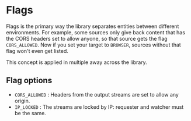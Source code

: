 # Flags

Flags is the primary way the library separates entities between different environments.
For example, some sources only give back content that has the CORS headers set to allow anyone, so that source gets the flag `CORS_ALLOWED`. Now if you set your target to `BROWSER`, sources without that flag won't even get listed.

This concept is applied in multiple away across the library.

## Flag options
 - `CORS_ALLOWED` : Headers from the output streams are set to allow any origin.
 - `IP_LOCKED` : The streams are locked by IP: requester and watcher must be the same.